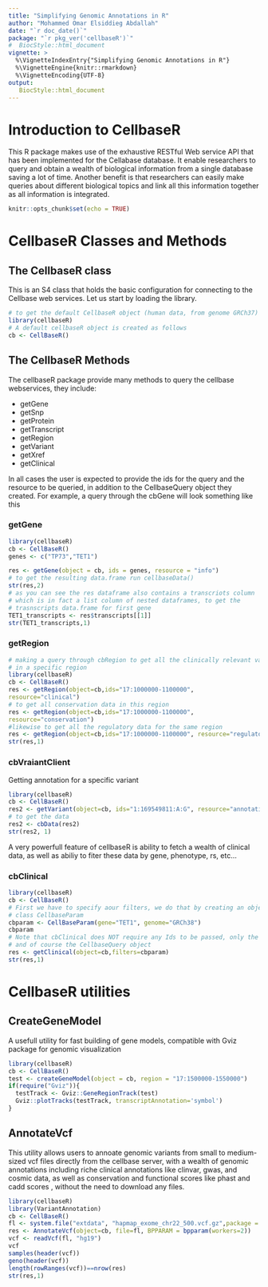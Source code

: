 ```yaml
---
title: "Simplifying Genomic Annotations in R"
author: "Mohammed Omar Elsiddieg Abdallah"
date: "`r doc_date()`"
package: "`r pkg_ver('cellbaseR')`"
#  BiocStyle::html_document
vignette: >
  %\VignetteIndexEntry{"Simplifying Genomic Annotations in R"}
  %\VignetteEngine{knitr::rmarkdown}
  %\VignetteEncoding{UTF-8}  
output: 
   BiocStyle::html_document
---
```

# Introduction to CellbaseR
This R package makes use of the exhaustive RESTful Web service API that has been
implemented for the Cellabase database. It enable researchers to query and 
obtain a wealth of biological information from a single database saving a lot 
of time. Another benefit is that researchers can easily make  queries about 
different biological topics and link all this information together as all 
information is integrated.

```r
knitr::opts_chunk$set(echo = TRUE)
```
# CellbaseR Classes and Methods
## The CellbaseR class  
This is an S4 class that holds the basic configuration for connecting to the 
Cellbase web services. Let us start by loading the library. 

```r
# to get the default CellbaseR object (human data, from genome GRCh37)
library(cellbaseR)
# A default cellbaseR object is created as follows
cb <- CellBaseR()
```

## The CellbaseR Methods
The cellbaseR package
provide many methods to query the cellbase webservices, they include:  
 
-  getGene  
-  getSnp 
-  getProtein   
-  getTranscript
-  getRegion 
-  getVariant   
-  getXref   
-  getClinical 

In all cases the user is expected to provide the ids for the query and the 
resource to be queried, in addition to the CellbaseQuery object they created.
For example, a query through the cbGene will look something like this

### getGene
```r
library(cellbaseR)
cb <- CellBaseR()
genes <- c("TP73","TET1")

res <- getGene(object = cb, ids = genes, resource = "info")
# to get the resulting data.frame run cellbaseData()
str(res,2)
# as you can see the res dataframe also contains a transcriots column 
# which is in fact a list column of nested dataframes, to get the
# trasnscripts data.frame for first gene
TET1_transcripts <- res$transcripts[[1]]
str(TET1_transcripts,1)
```


### getRegion  
```r
# making a query through cbRegion to get all the clinically relevant variants 
# in a specific region
library(cellbaseR)
cb <- CellBaseR()
res <- getRegion(object=cb,ids="17:1000000-1100000",
resource="clinical")
# to get all conservation data in this region
res <- getRegion(object=cb,ids="17:1000000-1100000",
resource="conservation")
#likewise to get all the regulatory data for the same region
res <- getRegion(object=cb,ids="17:1000000-1100000", resource="regulatory")
str(res,1)
```
### cbVraiantClient 
Getting annotation for a specific variant
```r
library(cellbaseR)
cb <- CellBaseR()
res2 <- getVariant(object=cb, ids="1:169549811:A:G", resource="annotation")
# to get the data 
res2 <- cbData(res2)
str(res2, 1)
```

A very powerfull feature of cellbaseR is ability to fetch a wealth of clinical 
data, as well as abiliy to fiter these data by gene, phenotype, rs, etc…

### cbClinical

```r
library(cellbaseR)
cb <- CellBaseR()
# First we have to specify aour filters, we do that by creating an object of
# class CellbaseParam
cbparam <- CellBaseParam(gene="TET1", genome="GRCh38")
cbparam
# Note that cbClinical does NOT require any Ids to be passed, only the filters
# and of course the CellbaseQuery object
res <- getClinical(object=cb,filters=cbparam)
str(res,1)

```

# CellbaseR utilities
## CreateGeneModel 
A usefull utility for fast building of gene models, compatible with Gviz 
package for genomic visualization

```r
library(cellbaseR)
cb <- CellBaseR()
test <- createGeneModel(object = cb, region = "17:1500000-1550000")
if(require("Gviz")){
  testTrack <- Gviz::GeneRegionTrack(test)
  Gviz::plotTracks(testTrack, transcriptAnnotation='symbol')
}

```

## AnnotateVcf  
This utility allows users to annoate genomic variants from small to medium-sized
vcf files directly from the cellbase server, with a wealth of genomic 
annotations including riche clinical annotations like clinvar, gwas, and cosmic
data, as well as conservation and functional scores like phast and cadd  scores
, without the need to download any files.  
```r
library(cellbaseR)
library(VariantAnnotation)
cb <- CellBaseR()
fl <- system.file("extdata", "hapmap_exome_chr22_500.vcf.gz",package = "cellbaseR" )
res <- AnnotateVcf(object=cb, file=fl, BPPARAM = bpparam(workers=2))
vcf <- readVcf(fl, "hg19")
vcf
samples(header(vcf))
geno(header(vcf))
length(rowRanges(vcf))==nrow(res)
str(res,1)

```





